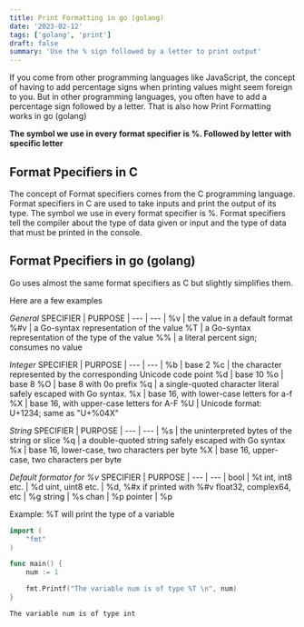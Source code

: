 ```yaml
---
title: Print Formatting in go (golang)
date: '2023-02-12'
tags: ['golang', 'print']
draft: false
summary: 'Use the % sign followed by a letter to print output'
---
```


If you come from other programming languages like JavaScript, the concept of having to add percentage signs when printing values might seem foreign to you.
But in other programming languages, you often have to add a percentage sign followed by a letter. That is also how Print Formatting works in go (golang)

**The symbol we use in every format specifier is %. Followed by letter with specific letter**

## Format Ppecifiers in C

The concept of Format specifiers comes from the C programming language. Format specifiers in C are used to take inputs and print the output of its type.
The symbol we use in every format specifier is %.
Format specifiers tell the compiler about the type of data given or input and the type of data that must be printed in the console.

## Format Ppecifiers in go (golang)

Go uses almost the same format specifiers as C but slightly simplifies them.

Here are a few examples

_General_
SPECIFIER | PURPOSE |
--- | --- |
%v | the value in a default format
%#v | a Go-syntax representation of the value
%T | a Go-syntax representation of the type of the value
%% | a literal percent sign; consumes no value

_Integer_
SPECIFIER | PURPOSE |
--- | --- |
%b | base 2
%c | the character represented by the corresponding Unicode code point
%d | base 10
%o | base 8
%O | base 8 with 0o prefix
%q | a single-quoted character literal safely escaped with Go syntax.
%x | base 16, with lower-case letters for a-f
%X | base 16, with upper-case letters for A-F
%U | Unicode format: U+1234; same as "U+%04X"

_String_
SPECIFIER | PURPOSE |
--- | --- |
%s | the uninterpreted bytes of the string or slice
%q | a double-quoted string safely escaped with Go syntax
%x | base 16, lower-case, two characters per byte
%X | base 16, upper-case, two characters per byte

_Default formator for %v_
SPECIFIER | PURPOSE |
--- | --- |
bool | %t
int, int8 etc. | %d
uint, uint8 etc. | %d, %#x if printed with %#v
float32, complex64, etc | %g
string | %s
chan | %p
pointer | %p

Example: %T will print the type of a variable

```go
import (
	"fmt"
)

func main() {
	num := 1

	fmt.Printf("The variable num is of type %T \n", num)
}
```

```
The variable num is of type int
```
